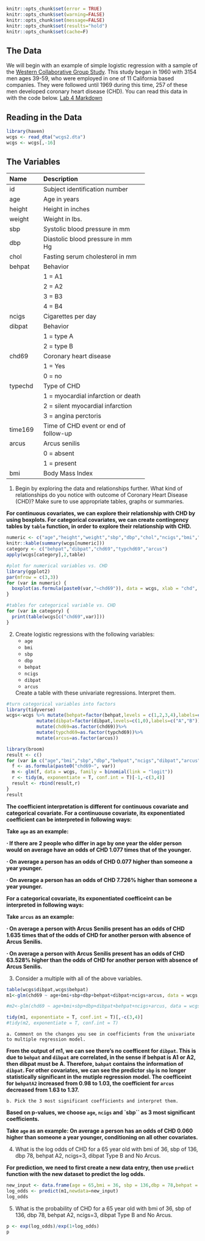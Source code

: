 ```r
knitr::opts_chunk$set(error = TRUE)
knitr::opts_chunk$set(warning=FALSE)
knitr::opts_chunk$set(message=FALSE)
knitr::opts_chunk$set(results="hold")
knitr::opts_chunk$set(cache=F)
```



## The Data 


We will begin with an example of simple logistic regression with a sample of the [Western Collaborative Group Study](https://clinicaltrials.gov/ct2/show/NCT00005174).  This study began in 1960 with 3154 men ages 39-59, who were employed in one of 11 California based companies.  They were followed until 1969 during this time, 257 of these men developed coronary heart disease (CHD).  You can read this data in with the code below. [Lab 4 Markdown](https://php-1511-2511.github.io/labs/lab4.Rmd)

## Reading in the Data

```r

library(haven)
wcgs <- read_dta("wcgs2.dta")
wcgs <- wcgs[,-16]
```

## The Variables


-----------------------------------------------------------
Name    Description
------- -------------------------------------------
id      Subject identification number


age     Age in years

height  Height in inches

weight  Weight in lbs.

sbp     Systolic blood pressure in mm 

dbp     Diastolic blood pressure in mm Hg

chol    Fasting serum cholesterol in mm 

behpat  Behavior

        1 = A1

        2 = A2

        3 = B3

        4 = B4

ncigs   Cigarettes per day

dibpat  Behavior

        1 = type A

        2 = type B

chd69   Coronary heart disease

        1 = Yes

        0 = no

typechd Type of CHD

        1 = myocardial infarction or death

        2 = silent myocardial infarction

        3 = angina perctoris

time169 Time of CHD event or end of follow-up

arcus   Arcus senilis

        0 = absent

        1 = present

bmi     Body Mass Index
-----------------------------------------------------------



1. Begin by exploring the data and relationships further. What kind of relationships do you notice with outcome of Coronary Heart Disease (CHD)? Make sure to use appropriate tables, graphs or summaries. 

**For continuous covariates, we can explore their relationship with CHD by using boxplots. For categorical covariates, we can create contingency tables by `table` function, in order to explore their relationship with CHD.**

```r
numeric <- c("age","height","weight","sbp","dbp","chol","ncigs","bmi","time169")
knitr::kable(summary(wcgs[numeric]))
category <- c("behpat","dibpat","chd69","typchd69","arcus")
apply(wcgs[category],2,table)
```

```r
#plot for numerical variables vs. CHD
library(ggplot2)
par(mfrow = c(3,3))
for (var in numeric) {
  boxplot(as.formula(paste0(var,"~chd69")), data = wcgs, xlab = "chd", ylab = var)
}
```

```r
#tables for categorical variable vs. CHD
for (var in category) {
  print(table(wcgs[c("chd69",var)]))
}
```

2. Create logistic regressions with the following variables:
    - `age`
    - `bmi`
    - `sbp`
    - `dbp`
    - `behpat`
    - `ncigs`
    - `dibpat`
    - `arcus`
    
    Create a table with these univariate regressions. Interpret them. 
    
```r
#turn categorical variables into factors
library(tidyverse)
wcgs<-wcgs %>% mutate(behpat=factor(behpat,levels = c(1,2,3,4),labels=c("A1","A2","B3","B4"))) %>%
           mutate(dibpat=factor(dibpat,levels=c(1,0),labels=c("A","B")))%>%
           mutate(chd69=as.factor(chd69))%>%
           mutate(typchd69=as.factor(typchd69))%>%
           mutate(arcus=as.factor(arcus))

```

```r
library(broom)
result <- c()
for (var in c("age","bmi","sbp","dbp","behpat","ncigs","dibpat","arcus")) {
  f <- as.formula(paste0("chd69~", var))
  m <- glm(f, data = wcgs, family = binomial(link = "logit"))
  r <- tidy(m, exponentiate = T, conf.int = T)[-1,-c(3,4)]
  result <- rbind(result,r)
}
result
```
**The coefficient interpretation is different for continuous covariate and categorical covariate. For a continuouse covariate, its exponentiated coefficient can be interpreted in following ways:** 

**Take `age` as an example:** 

**$\cdot$ If there are 2 people who differ in age by one year the older person would on average have an odds of CHD 1.077 times that of the younger.**

**$\cdot$ On average a person has an odds of CHD 0.077 higher than someone a year younger.**

**$\cdot$ On average a person has an odds of CHD 7.726% higher than someone a year younger.**


**For a categorical covariate, its exponentiated coefficeint can be interpreted in following ways:**

**Take `arcus` as an example:**

**$\cdot$ On average a person with Arcus Senilis present has an odds of CHD 1.635 times that of the odds of CHD for another person with absence of Arcus Senilis.**

**$\cdot$ On average a person with Arcus Senilis present has an odds of CHD 63.528% higher than the odds of CHD for another person with absence of Arcus Senilis.**


3. Consider a multiple with all of the above variables. 

```r
table(wcgs$dibpat,wcgs$behpat)
m1<-glm(chd69 ~ age+bmi+sbp+dbp+behpat+dibpat+ncigs+arcus, data = wcgs, family = binomial(link = "logit"))

#m2<-glm(chd69 ~ age+bmi+sbp+dbp+dibpat+behpat+ncigs+arcus, data = wcgs, family = binomial(link = "logit"))

tidy(m1, exponentiate = T, conf.int = T)[,-c(3,4)]
#tidy(m2, exponentiate = T, conf.int = T)
```
    
    a. Comment on the changes you see in coefficients from the univariate to multiple regression model. 
    
  **From the output of m1, we can see there's no coefficent for `dibpat`. This is due to `behpat` and `dibpat` are correlated, in the sense if behpat is A1 or A2, then dibpat must be A. Therefore, `bahpat` contains the information of `dibpat`. For other covariates, we can see the predictor `sbp` is no longer statistically significant in the mutiple regression model. The coefficeint for `behpatA2` increased from 0.98 to 1.03, the coefficient for `arcus` decreased from 1.63 to 1.37.** 
    
    
    b. Pick the 3 most significant coefficients and interpret them. 

  **Based on p-values, we choose `age`, `ncigs` and `sbp`` as 3 most significant coefficients.** 
  
  **Take `age` as an example: On average a person has an odds of CHD 0.060 higher than someone a year younger, conditioning on all other covariates.**
  

4. What is the log odds of CHD for a 65 year old with bmi of 36, sbp of 136, dbp 78, behpat A2, ncigs=3, dibpat Type B and No Arcus. 

**For prediction, we need to first create a new data entry, then use `predict` function with the new dataset to predict the log odds.**

```r
new_input <- data.frame(age = 65,bmi = 36, sbp = 136,dbp = 78,behpat = "A2",ncigs = 3,arcus = factor(0), dibpat = "B")
log_odds <- predict(m1,newdata=new_input)
log_odds
```

5. What is the probability of CHD for a 65 year old with bmi of 36, sbp of 136, dbp 78, behpat A2, ncigs=3, dibpat Type B and No Arcus. 
```r
p <- exp(log_odds)/exp(1+log_odds)
p
```
